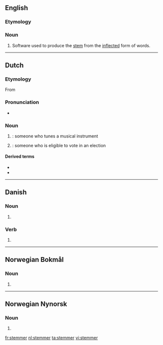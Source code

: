 ==English==
{{wikipedia|stemming}}
===Etymology===
{{suffix|stem|er|lang=en}}

===Noun===
{{en-noun}}
# {{context|computing|linguistics|lang=en}} Software used to produce the [[stem]] from the [[inflected]] form of words.

----

==Dutch==

===Etymology===
From {{suffix|stemmen|er|lang=nl}}

===Pronunciation===
* {{hyphenation|stem|mer|lang=nl}}

===Noun===
{{nl-noun|m|-s|stemmertje}}

# {{l|en|tuner}}: someone who tunes a musical instrument
# {{l|en|voter}}: someone who is eligible to vote in an election

====Derived terms====
* {{l|nl|fijnstemmer}}
* {{l|nl|pianostemmer}}

----

==Danish==

===Noun===
{{head|da|noun form|g=c}}

# {{plural indefinite of|stemme|lang=da}}

===Verb===
{{head|da|verb form}}

# {{present tense of|stemme|lang=da}}

----
==Norwegian Bokmål==

===Noun===
{{head|nb|noun form|g=m}}

# {{inflection of|stemme||indefinite|p|lang=nb}}

----
==Norwegian Nynorsk==

===Noun===
{{head|nn|noun form|g=f}}

# {{inflection of|stemme||indefinite|p|lang=nn}}

[[fr:stemmer]]
[[nl:stemmer]]
[[ta:stemmer]]
[[vi:stemmer]]